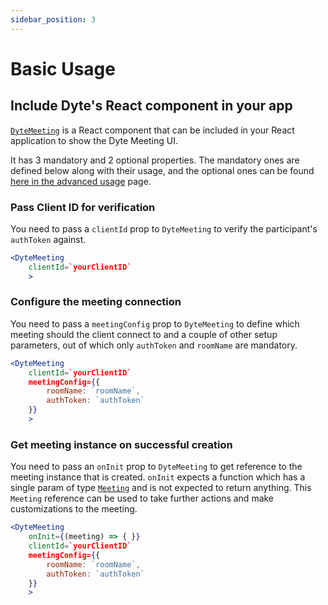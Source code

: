 ```yaml
---
sidebar_position: 3
---
```


# Basic Usage

## Include Dyte's React component in your app

[`DyteMeeting`](./reference/dyte-meeting) is a React component that can be
included in your React application to show the Dyte Meeting UI.

It has 3 mandatory and 2 optional properties. The mandatory ones are defined
below along with their usage, and the optional ones can be found
[here in the advanced usage](./advanced-usage#turn-on-the-setup--preview-screen)
page.

### Pass Client ID for verification

You need to pass a `clientId` prop to `DyteMeeting` to verify the participant's
`authToken` against.

```jsx {2}
<DyteMeeting
    clientId=`yourClientID`
    >
```

### Configure the meeting connection

You need to pass a `meetingConfig` prop to `DyteMeeting` to define which meeting
should the client connect to and a couple of other setup parameters, out of
which only `authToken` and `roomName` are mandatory.

```jsx {3-6}
<DyteMeeting
    clientId=`yourClientID`
    meetingConfig={{
        roomName: `roomName`,
        authToken: `authToken`
    }}
    >
```

### Get meeting instance on successful creation

You need to pass an `onInit` prop to `DyteMeeting` to get reference to the
meeting instance that is created. `onInit` expects a function which has a single
param of type [`Meeting`](./reference/meeting) and is not expected to return
anything. This `Meeting` reference can be used to take further actions and make
customizations to the meeting.

```jsx {2}
<DyteMeeting
    onInit={(meeting) => { }}
    clientId=`yourClientID`
    meetingConfig={{
        roomName: `roomName`,
        authToken: `authToken`
    }}
    >
```
